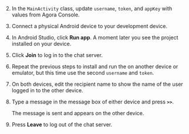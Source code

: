 <PlatformWrapper platform="android">

2. In the `MainActivity` class, update `username`, `token`, and `appKey` with values from Agora Console.  

1. Connect a physical Android device to your development device.

1. In Android Studio, click **Run app**. A moment later you see the project installed on your device.

1. Click **Join** to log in to the chat server. 

1. Repeat the previous steps to install and run the <Vpl k="CLIENT"/> on another device or emulator, but this time use the second `username` and `token`.

1. On both devices, edit the recipient name to show the name of the user logged in to the other device.

1. Type a message in the message box of either device and press **`>>`**. 
    
    The message is sent and appears on the other device.

1. Press **Leave** to log out of the chat server.

</PlatformWrapper>
